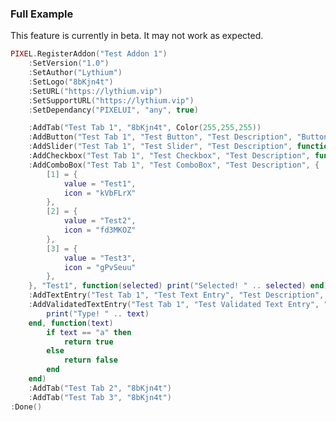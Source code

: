 ### Full Example

<Callout type="warning" emoji="⚠️">
  This feature is currently in beta. It may not work as expected.
</Callout>

```lua #
PIXEL.RegisterAddon("Test Addon 1")
    :SetVersion("1.0")
    :SetAuthor("Lythium")
    :SetLogo("8bKjn4t")
    :SetURL("https://lythium.vip")
    :SetSupportURL("https://lythium.vip")
    :SetDependancy("PIXELUI", "any", true)

    :AddTab("Test Tab 1", "8bKjn4t", Color(255,255,255))
    :AddButton("Test Tab 1", "Test Button", "Test Description", "Button Text", function() print("Clicked!") end)
    :AddSlider("Test Tab 1", "Test Slider", "Test Description", function(num) print("Slide! " .. num) end, 50)
    :AddCheckbox("Test Tab 1", "Test Checkbox", "Test Description", function(check) print("Checked! " .. tostring(check)) end, true)
    :AddComboBox("Test Tab 1", "Test ComboBox", "Test Description", {
        [1] = {
            value = "Test1",
            icon = "kVbFLrX"
        },
        [2] = {
            value = "Test2",
            icon = "fd3MKOZ"
        },
        [3] = {
            value = "Test3",
            icon = "gPvSeuu"
        },
    }, "Test1", function(selected) print("Selected! " .. selected) end)
    :AddTextEntry("Test Tab 1", "Test Text Entry", "Test Description", "yo", true, function(text) print("Type! " .. text) end)
    :AddValidatedTextEntry("Test Tab 1", "Test Validated Text Entry", "Test Description", "yo", true, function(text)
        print("Type! " .. text)
    end, function(text)
        if text == "a" then
            return true
        else
            return false
        end
    end)
    :AddTab("Test Tab 2", "8bKjn4t")
    :AddTab("Test Tab 3", "8bKjn4t")
:Done()
```